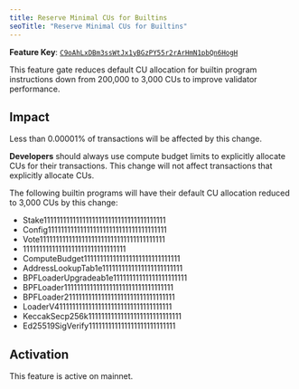 ```yaml
---
title: Reserve Minimal CUs for Builtins
seoTitle: "Reserve Minimal CUs for Builtins"
---
```


**Feature Key**:
[`C9oAhLxDBm3ssWtJx1yBGzPY55r2rArHmN1pbQn6HogH`](https://explorer.solana.com/address/C9oAhLxDBm3ssWtJx1yBGzPY55r2rArHmN1pbQn6HogH)

This feature gate reduces default CU allocation for builtin program instructions
down from 200,000 to 3,000 CUs to improve validator performance.

## Impact

Less than 0.00001% of transactions will be affected by this change.

**Developers** should always use compute budget limits to explicitly allocate
CUs for their transactions. This change will not affect transactions that
explicitly allocate CUs.

The following builtin programs will have their default CU allocation reduced to
3,000 CUs by this change:

- Stake11111111111111111111111111111111111111
- Config1111111111111111111111111111111111111
- Vote111111111111111111111111111111111111111
- 11111111111111111111111111111111
- ComputeBudget111111111111111111111111111111
- AddressLookupTab1e1111111111111111111111111
- BPFLoaderUpgradeab1e11111111111111111111111
- BPFLoader1111111111111111111111111111111111
- BPFLoader2111111111111111111111111111111111
- LoaderV411111111111111111111111111111111111
- KeccakSecp256k11111111111111111111111111111
- Ed25519SigVerify111111111111111111111111111

## Activation

This feature is active on mainnet.
